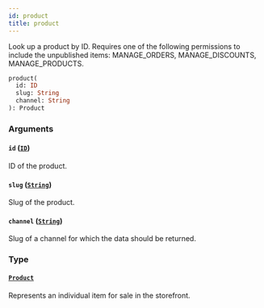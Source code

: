 ```yaml
---
id: product
title: product
---
```


Look up a product by ID. Requires one of the following permissions to include the unpublished items: MANAGE_ORDERS, MANAGE_DISCOUNTS, MANAGE_PRODUCTS.

```graphql
product(
  id: ID
  slug: String
  channel: String
): Product
```

### Arguments

#### `id` ([`ID`](../../../developer/api-reference/scalars/id))

ID of the product.

#### `slug` ([`String`](../../../developer/api-reference/scalars/string))

Slug of the product.

#### `channel` ([`String`](../../../developer/api-reference/scalars/string))

Slug of a channel for which the data should be returned.

### Type

#### [`Product`](../../../developer/api-reference/objects/product)

Represents an individual item for sale in the storefront.
